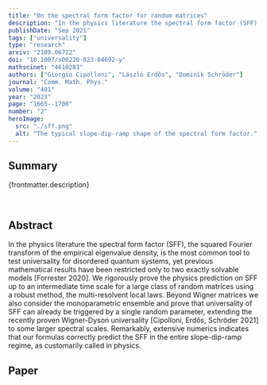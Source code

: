 ```yaml
---
title: "On the spectral form factor for random matrices"
description: "In the physics literature the spectral form factor (SFF), the squared Fourier transform of the empirical eigenvalue density, is the most common tool to test universality for disordered quantum systems, yet previous mathematical results have been restricted only to two exactly solvable models. We rigorously prove the physics prediction on SFF up to an intermediate time scale for a large class of random matrices."
publishDate: "Sep 2021"
tags: ["universality"]
type: "research"
arxiv: "2109.06712"
doi: "10.1007/s00220-023-04692-y"
mathscinet: "4610283"
authors: ["Giorgio Cipolloni", "László Erdős", "Dominik Schröder"]
journal: "Comm. Math. Phys."
volume: "401"
year: "2023"
page: "1665--1700"
number: "2"
heroImage:
  src: "./sff.png"
  alt: "The typical slope-dip-ramp shape of the spectral form factor."
---
```


## Summary

{frontmatter.description}

<br />

## Abstract

In the physics literature the spectral form factor (SFF), the squared Fourier transform of the empirical eigenvalue density, is the most common tool to test universality for disordered quantum systems, yet previous mathematical results have been restricted only to two exactly solvable models [Forrester 2020]. We rigorously prove the physics prediction on SFF up to an intermediate time scale for a large class of random matrices using a robust method, the multi-resolvent local laws. Beyond Wigner matrices we also consider the monoparametric ensemble and prove that universality of SFF can already be triggered by a single random parameter, extending the recently proven Wigner-Dyson universality [Cipolloni, Erdős, Schröder 2021] to some larger spectral scales. Remarkably, extensive numerics indicates that our formulas correctly predict the SFF in the entire slope-dip-ramp regime, as customarily called in physics.

## Paper
